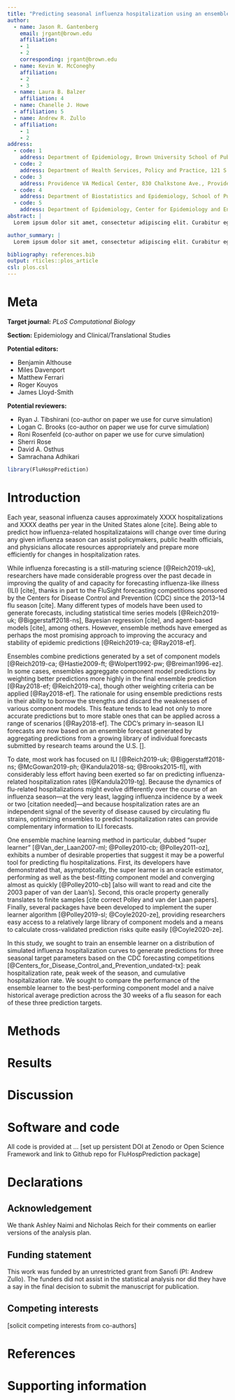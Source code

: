 ```yaml
---
title: "Predicting seasonal influenza hospitalization using an ensemble super learner: a simulation study"
author:
  - name: Jason R. Gantenberg
    email: jrgant@brown.edu
    affiliation:
    - 1
    - 2
    corresponding: jrgant@brown.edu
  - name: Kevin W. McConeghy
    affiliation:
    - 2
    - 3
  - name: Laura B. Balzer
    affiliation: 4
  - name: Chanelle J. Howe
  - affiliation: 5
  - name: Andrew R. Zullo
  - affiliation:
    - 1
    - 2
address:
  - code: 1
    address: Department of Epidemiology, Brown University School of Public Health, 121 S. Main St., Providence, RI, 02912
  - code: 2
    address: Department of Health Services, Policy and Practice, 121 S. Main St., Providence, RI, 02912
  - code: 3
    address: Providence VA Medical Center, 830 Chalkstone Ave., Providence, RI, 02908
  - code: 4
    address: Department of Biostatistics and Epidemiology, School of Public Health and Health Sciences, University of Massachusetts Amherst, 427 Arnold House, 715 N. Pleasant St., Amherst, MA 01003
  - code: 5
    address: Department of Epidemiology, Center for Epidemiology and Environmental Health, Brown University School of Public Health, 121 S. Main St., Providence, RI, 02912
abstract: |
  Lorem ipsum dolor sit amet, consectetur adipiscing elit. Curabitur eget porta erat. Morbi consectetur est vel gravida pretium. Suspendisse ut dui eu ante cursus gravida non sed sem. Nullam sapien tellus, commodo id velit id, eleifend volutpat quam. Phasellus mauris velit, dapibus finibus elementum vel, pulvinar non tellus. Nunc pellentesque pretium diam, quis maximus dolor faucibus id. Nunc convallis sodales ante, ut ullamcorper est egestas vitae. Nam sit amet enim ultrices, ultrices elit pulvinar, volutpat risus.

author_summary: |
  Lorem ipsum dolor sit amet, consectetur adipiscing elit. Curabitur eget porta erat. Morbi consectetur est vel gravida pretium. Suspendisse ut dui eu ante cursus gravida non sed sem. Nullam sapien tellus, commodo id velit id, eleifend volutpat quam. Phasellus mauris velit, dapibus finibus elementum vel, pulvinar non tellus. Nunc pellentesque pretium diam, quis maximus dolor faucibus id. Nunc convallis sodales ante, ut ullamcorper est egestas vitae. Nam sit amet enim ultrices, ultrices elit pulvinar, volutpat risus.

bibliography: references.bib
output: rticles::plos_article
csl: plos.csl
---
```


# Meta

**Target journal:** _PLoS Computational Biology_

\noindent
**Section:** Epidemiology and Clinical/Translational Studies

\noindent
**Potential editors:**

- Benjamin Althouse
- Miles Davenport
- Matthew Ferrari
- Roger Kouyos
- James Lloyd-Smith

\noindent
**Potential reviewers:**

- Ryan J. Tibshirani (co-author on paper we use for curve simulation)
- Logan C. Brooks (co-author on paper we use for curve simulation)
- Roni Rosenfeld (co-author on paper we use for curve simulation)
- Sherri Rose
- David A. Osthus
- Samrachana Adhikari

```r
library(FluHospPrediction)
```

# Introduction

Each year, seasonal influenza causes approximately XXXX hospitalizations and XXXX deaths per year in the United States alone [cite]. Being able to predict how influenza-related hospitalizataions will change over time during any given influenza season can assist policymakers, public health officials, and physicians allocate resources appropriately and prepare more efficiently for changes in hospitalization rates.

While influenza forecasting is a still-maturing science [@Reich2019-uk], researchers have made considerable progress over the past decade in improving the quality of and capacity for forecasting influenza-like illness (ILI) [cite], thanks in part to the FluSight forecasting competitions sponsored by the Centers for Disease Control and Prevention (CDC) since the 2013--14 flu season [cite]. Many different types of models have been used to generate forecasts, including statistical time series models [@Reich2019-uk; @Biggerstaff2018-ns], Bayesian regression [cite], and agent-based models [cite], among others. However, ensemble methods have emerged as perhaps the most promising approach to improving the accuracy and stability of epidemic predictions [@Reich2019-ca; @Ray2018-ef].

Ensembles combine predictions generated by a set of component models [@Reich2019-ca; @Hastie2009-ft; @Wolpert1992-pw; @Breiman1996-ez]. In some cases, ensembles aggreggate component model predictions by weighting better predictions more highly in the final ensemble prediction [@Ray2018-ef; @Reich2019-ca], though other weighting criteria can be applied [@Ray2018-ef]. The rationale for using ensemble predictions rests in their ability to borrow the strengths and discard the weaknesses of various component models. This feature tends to lead not only to more accurate predictions but to more stable ones that can be applied across a range of scenarios [@Ray2018-ef]. The CDC's primary in-season ILI forecasts are now based on an ensemble forecast generated by aggregating predictions from a growing library of individual forecasts submitted by research teams around the U.S. [].

To date, most work has focused on ILI [@Reich2019-uk; @Biggerstaff2018-ns; @McGowan2019-ph; @Kandula2018-sq; @Brooks2015-fl], with considerably less effort having been exerted so far on predicting influenza-related hospitalization rates [@Kandula2019-tg]. Because the dynamics of flu-related hospitalizations might evolve differently over the course of an influenza season---at the very least, lagging influenza incidence by a week or two [citation needed]---and because hospitalization rates are an independent signal of the severity of disease caused by circulating flu strains, optimizing ensembles to predict hospitalization rates can provide complementary information to ILI forecasts.

One ensemble machine learning method in particular, dubbed "super learner" [@Van_der_Laan2007-ml; @Polley2010-cb; @Polley2011-oz], exhibits a number of desirable properties that suggest it may be a powerful tool for predicting flu hospitalizations. First, its developers have demonstrated that, asymptotically, the super learner is an oracle estimator, performing as well as the best-fitting component model and converging almost as quickly [@Polley2010-cb] [also will want to read and cite the 2003 paper of van der Laan's]. Second, this oracle property generally translates to finite samples [cite correct Polley and van der Laan papers]. Finally, several packages have been developed to implement the super learner algorithm [@Polley2019-sl; @Coyle2020-ze], providing researchers easy access to a relatively large library of component models and a means to calculate cross-validated prediction risks quite easily [@Coyle2020-ze].

In this study, we sought to train an ensemble learner on a distribution of simulated influenza hospitalization curves to generate predictions for three seasonal target parameters based on the CDC forecasting competitions [@Centers_for_Disease_Control_and_Prevention_undated-tx]: peak hospitalization rate, peak week of the season, and cumulative hospitalization rate. We sought to compare the performance of the ensemble learner to the best-performing component model and a naive historical average prediction across the 30 weeks of a flu season for each of these three prediction targets.

# Methods

# Results

# Discussion

# Software and code

All code is provided at ... [set up persistent DOI at Zenodo or Open Science Framework and link to Github repo for FluHospPrediction package]

# Declarations

## Acknowledgement

We thank Ashley Naimi and Nicholas Reich for their comments on earlier versions of the analysis plan.

## Funding statement

This work was funded by an unrestricted grant from Sanofi (PI: Andrew Zullo). The funders did not assist in the statistical analysis nor did they have a say in the final decision to submit the manuscript for publication.

## Competing interests

[solicit competing interests from co-authors]

# References {#references .unnumbered}

\bibliography{references}

# Supporting information
